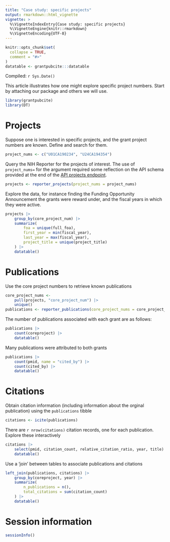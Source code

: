 ```yaml
---
title: "Case study: specific projects"
output: rmarkdown::html_vignette
vignette: >
  %\VignetteIndexEntry{Case study: specific projects}
  %\VignetteEngine{knitr::rmarkdown}
  %\VignetteEncoding{UTF-8}
---
```


```r
knitr::opts_chunk$set(
  collapse = TRUE,
  comment = "#>"
)
datatable <- grantpubcite:::datatable
```

Compiled: `r Sys.Date()`

This article illustrates how one might explore specific project
numbers. Start by attaching our package and others we will use.

```r
library(grantpubcite)
library(DT)
```

# Projects

Suppose one is interested in specific projects, and the grant project
numbers are known. Define and search for them.

```r
project_nums <- c("U01CA190234", "U24CA194354")
```

Query the NIH Reporter for the projects of interest. The use of
`project_nums=` for the argument required some reflection on the API
schema provided at the end of the [API projects endpoint][project
api].

[project api]: https://api.reporter.nih.gov/#!/Search/Projects

```r
projects <- reporter_projects(project_nums = project_nums)
```

Explore the data, for instance finding the Funding Opportunity
Announcement the grants were reward under, and the fiscal years in
which they were active.

```r
projects |>
    group_by(core_project_num) |>
    summarize(
        foa = unique(full_foa),
        first_year = min(fiscal_year),
        last_year = max(fiscal_year),
        project_title = unique(project_title)
    ) |>
    datatable()
```

# Publications

Use the core project numbers to retrieve known publications

```r
core_project_nums <-
    pull(projects, "core_project_num") |>
    unique()
publications <- reporter_publications(core_project_nums = core_project_nums)
```

The number of publications associated with each grant are as follows:

```r
publications |>
    count(coreproject) |>
    datatable()
```

Many publications were attributed to both grants

```r
publications |>
    count(pmid, name = "cited_by") |>
    count(cited_by) |>
    datatable()
```


# Citations

Obtain citation information (including information about the orginal
publication) using the `publications` tibble

```r
citations <- icite(publications)
```

There are `r nrow(citations)` citation records, one for each
publication. Explore these interactively

```r
citations |>
    select(pmid, citation_count, relative_citation_ratio, year, title) |>
    datatable()
```

Use a 'join' between tables to associate publications and citations

```r
left_join(publications, citations) |>
    group_by(coreproject, year) |>
    summarize(
        n_publications = n(),
        total_citations = sum(citation_count)
    ) |>
    datatable()
```

# Session information

```r
sessionInfo()
```
